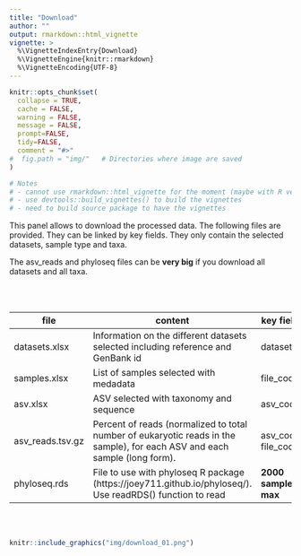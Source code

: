 ```yaml
---
title: "Download"
author: ""
output: rmarkdown::html_vignette
vignette: >
  %\VignetteIndexEntry{Download}
  %\VignetteEngine{knitr::rmarkdown}
  %\VignetteEncoding{UTF-8}
---
```


```r
knitr::opts_chunk$set(
  collapse = TRUE,
  cache = FALSE,
  warning = FALSE,
  message = FALSE,
  prompt=FALSE,
  tidy=FALSE,
  comment = "#>" 
#  fig.path = "img/"   # Directories where image are saved
)

# Notes
# - cannot use rmarkdown::html_vignette for the moment (maybe with R version 4.0)
# - use devtools::build_vignettes() to build the vignettes
# - need to build source package to have the vignettes
```


This panel allows to download the processed data.  The following files are provided.  They can be linked by key fields.  They only contain the selected datasets, sample type and taxa. 

The asv_reads and phyloseq files can be **very big** if you download all datasets and all taxa.


<br />
<br />

file | content | key fields
--- | --- | ---
datasets.xlsx | Information on the different datasets selected including reference and GenBank id | dataset_id
samples.xlsx | List of samples selected with medadata | file_code
asv.xlsx | ASV selected with taxonomy and sequence | asv_code
asv_reads.tsv.gz | Percent of reads (normalized to total number of eukaryotic reads in the sample), for each ASV and each sample (long form). | asv_code, file_code
phyloseq.rds | File to use with phyloseq R package (https://joey711.github.io/phyloseq/). Use readRDS() function to read | **2000 samples max**

<br />
<br />

```r
knitr::include_graphics("img/download_01.png")
```
